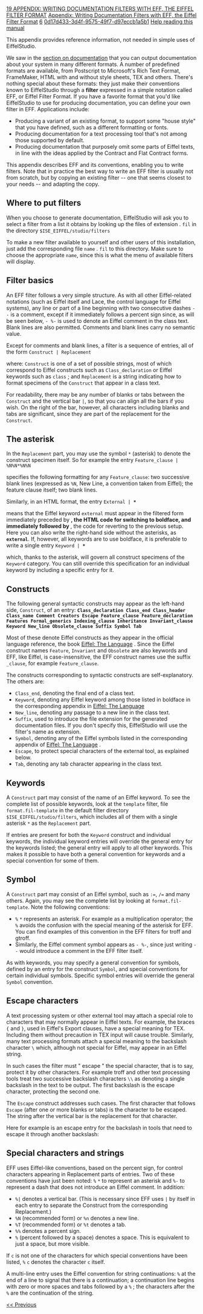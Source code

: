 [[Property:title|19 APPENDIX: WRITING DOCUMENTATION FILTERS WITH EFF, THE EIFFEL FILTER FORMAT]]
[[Property:link_title|Appendix: Writing Documentation Filters with EFF, the Eiffel Filter Format]]
[[Property:weight|6]]
[[Property:uuid|0d17d433-3d4f-9575-49f7-d97eccb1a5b1]]
[[Help reading the EiffelStudio Guided Tour|Help reading this manual]]  

This appendix provides reference information, not needed in simple uses of EiffelStudio.

We saw in the [[8 PRODUCING AND EXPORTING DOCUMENTATION|section on documentation]]  that you can output documentation about your system in many different formats. A number of predefined formats are available, from Postscript to Microsoft's Rich Text Format, FrameMaker, HTML with and without style sheets, TEX and others. There's nothing special about these formats: they just make their conventions known to EiffelStudio through a '''filter''' expressed in a simple notation called EFF, or Eiffel Filter Format. If you have a favorite format that you'd like EiffelStudio to use for producing documentation, you can define your own filter in EFF. Applications include: 
* Producing a variant of an existing format, to support some "house style" that you have defined, such as a different formatting or fonts.
* Producing documentation for a text processing tool that's not among those supported by default.
* Producing documentation that purposely omit some parts of Eiffel texts, in line with the ideas applied by the Contract and Flat Contract forms.

This appendix describes EFF and its conventions, enabling you to write filters. Note that in practice the best way to write an EFF filter is usually not from scratch, but by copying an existing filter -- one that seems closest to your needs -- and adapting the copy.
<div> 
==Where to put filters==

When you choose to generate documentation, EiffelStudio will ask you to select a filter from a list it obtains by looking up the files of extension <span>.</span> <code> fil </code> in the directory 
<code>$ISE_EIFFEL/studio/filters</code>

To make a new filter available to yourself and other users of this installation, just add the corresponding file <code> name </code> <span>.</span> <code> fil </code> to this directory. Make sure to choose the appropriate <code> name </code>, since this is what the menu of available filters will display. 
</div><div> 
==Filter basics==

An EFF filter follows a very simple structure. As with all other Eiffel-related notations (such as Eiffel itself and Lace, the control language for Eiffel systems), any line or part of a line beginning with two consecutive dashes <code> -- </code> is a comment, except if it immediately follows a percent sign since, as will be seen below, <code> - %- </code> is used to denote an Eiffel comment in the class text. Blank lines are also permitted. Comments and blank lines carry no semantic value. 

Except for comments and blank lines, a filter is a sequence of entries, all of the form
<code>Construct | Replacement</code>

where: <code> Construct </code> is one of a set of possible strings, most of which correspond to Eiffel constructs such as <code> Class_declaration </code> or Eiffel keywords such as <code> class </code> ; and <code> Replacement </code> is a string indicating how to format specimens of the <code> Construct </code> that appear in a class text. 

For readability, there may be any number of blanks or tabs between the <code> Construct </code> and the vertical bar <code> | </code>, so that you can align all the bars if you wish. On the right of the bar, however, all characters including blanks and tabs are significant, since they are part of the replacement for the <code> Construct </code>. 
</div><div> 
==The asterisk==

In the <code> Replacement </code> part, you may use the symbol <code> * </code> (asterisk) to denote the construct specimen itself. So for example the entry 
<code>Feature_clause | %N%N*%N%N</code>

specifies the following formatting for any <code> Feature_clause </code>: two successive blank lines (expressed as <code> %N </code>, New Line, a convention taken from Eiffel); the feature clause itself; two blank lines. 

Similarly, in an HTML format, the entry
<code>External |<B> * </B></code>

means that the Eiffel keyword <code> external </code> must appear in the filtered form immediately preceded by <code> <B> </code>, the HTML code for switching to boldface, and immediately followed by <code> </B> </code>, the code for reverting to the previous setup. Here you can also write the right-hand side without the asterisks, as <code> <B>external</B> </code>. If, however, all keywords are to use boldface, it is preferable to write a single entry 
<code>Keyword |<B> * </B></code>

which, thanks to the asterisk, will govern all construct specimens of the <code> Keyword </code> category. You can still override this specification for an individual keyword by including a specific entry for it. 
</div><div> 
==Constructs==

The following general syntactic constructs may appear as the left-hand side, <code> Construct </code>, of an entry: 
<code>
'''Class_declaration
Class_end
Class_header
Class_name
Comment
Creators
Escape
Feature_clause
Feature_declaration
Features
Formal_generics
Indexing_clause
Inheritance
Invariant_clause
Keyword
New_line
Obsolete_clause
Suffix
Symbol
Tab'''</code>

Most of these denote Eiffel constructs as they appear in the official language reference, the book <span> [http://www.eiffel.com/doc/ Eiffel: The Language]  </span>. Since the Eiffel construct names <code> Feature </code>, <code> Invariant </code> and <code> Obsolete </code> are also keywords and EFF, like Eiffel, is case-insensitive, the EFF construct names use the suffix <code> _clause </code>, for example <code> Feature_clause </code>. 

The constructs corresponding to syntactic constructs are self-explanatory. The others are:
*  <code> Class_end </code>, denoting the final end of a class text. 
*  <code> Keyword </code>, denoting any Eiffel keyword among those listed in boldface in the corresponding appendix in <span> [http://www.eiffel.com/doc/ Eiffel: The Language]  </span> 
*  <code> New_line </code>, denoting any passage to a new line in the class text. 
*  <code> Suffix </code>, used to introduce the file extension for the generated documentation files. If you don't specify this, EiffelStudio will use the filter's name as extension. 
*  <code> Symbol </code>, denoting any of the Eiffel symbols listed in the corresponding appendix of <span> [http://www.eiffel.com/doc/ Eiffel: The Language]  </span>. 
*  <code> Escape </code>, to protect special characters of the external tool, as explained below. 
*  <code> Tab </code>, denoting any tab character appearing in the class text. 
<div> 
==Keywords==

A <code> Construct </code> part may consist of the name of an Eiffel keyword. To see the complete list of possible keywords, look at the <code> template </code> filter, file <code> format.fil-template </code> in the default filter directory <code> $ISE_EIFFEL/studio/filters </code>, which includes all of them with a single asterisk <code> * </code> as the <code> Replacement </code> part. 

If entries are present for both the <code> Keyword </code> construct and individual keywords, the individual keyword entries will override the general entry for the keywords listed; the general entry will apply to all other keywords. This makes it possible to have both a general convention for keywords and a special convention for some of them. 
</div>
==Symbol==

A <code> Construct </code> part may consist of an Eiffel symbol, such as <code> := </code>, <code> /= </code> and many others. Again, you may see the complete list by looking at <code> format.fil-template </code>. Note the following conventions: 
*  <code> % </code> <code> * </code> represents an asterisk. For example as a multiplication operator; the <code> % </code> avoids the confusion with the special meaning of the asterisk for EFF. You can find examples of this convention in the EFF filters for troff and gtroff. 
* Similarly, the Eiffel comment symbol appears as <code> - %- </code>, since just writing <code> - - </code> would introduce a comment in the EFF filter itself. 

As with keywords, you may specify a general convention for symbols, defined by an entry for the construct <code> Symbol </code>, and special conventions for certain individual symbols. Specific symbol entries will override the general <code> Symbol </code> convention. 
</div>
==Escape characters==

A text processing system or other external tool may attach a special role to characters that may normally appear in Eiffel texts. For example, the braces <code> { </code> and <code> } </code>, used in Eiffel's Export clauses, have a special meaning for TEX. Including them without precaution in TEX input will cause trouble. Similarly, many text processing formats attach a special meaning to the backslash character <code> \ </code> which, although not special for Eiffel, may appear in an Eiffel string. 

In such cases the filter must " <span>escape</span> " the special character, that is to say, protect it by other characters. For example troff and other text processing tools treat two successive backslash characters <code> \\ </code> as denoting a single backslash in the text to be output. The first backslash is the escape character, protecting the second one. 

The <code> Escape </code> construct addresses such cases. The first character that follows <code> Escape </code> (after one or more blanks or tabs) is the character to be escaped. The string after the vertical bar is the replacement for that character. 

Here for example is an escape entry for the backslash in tools that need to escape it through another backslash:

==Special characters and strings==

EFF uses Eiffel-like conventions, based on the percent sign, for control characters appearing in <span>Replacement</span> parts of entries. Two of these conventions have just been noted: <code> % </code> <code> * </code> to represent an asterisk and <code> %- </code> to represent a dash that does not introduce an Eiffel comment. In addition: 
*  <code> %| </code> denotes a vertical bar. (This is necessary since EFF uses <code> | </code> by itself in each entry to separate the <span>Construct</span> from the corresponding <span>Replacement</span>.) 
*  <code> %N </code> (recommended form) or <code> %n </code> denotes a new line. 
*  <code> %T </code> (recommended form) or <code> %t </code> denotes a tab. 
*  <code> %% </code> denotes a percent sign. 
*  <code> % </code> (percent followed by a space) denotes a space. This is equivalent to just a space, but more visible. 

If <code> c </code> is not one of the characters for which special conventions have been listed, <code> % </code> <code> c </code> denotes the character <code> c </code> itself. 

A multi-line entry uses the Eiffel convention for string continuations: <code> % </code> at the end of a line to signal that there is a continuation; a continuation line begins with zero or more spaces and tabs followed by a <code> % </code> ; the characters after the <code> % </code> are the continuation of the string. 

[[18 EXECUTING A SYSTEM WITHIN AND WITHOUT EIFFELSTUDIO|<< Previous]]  




